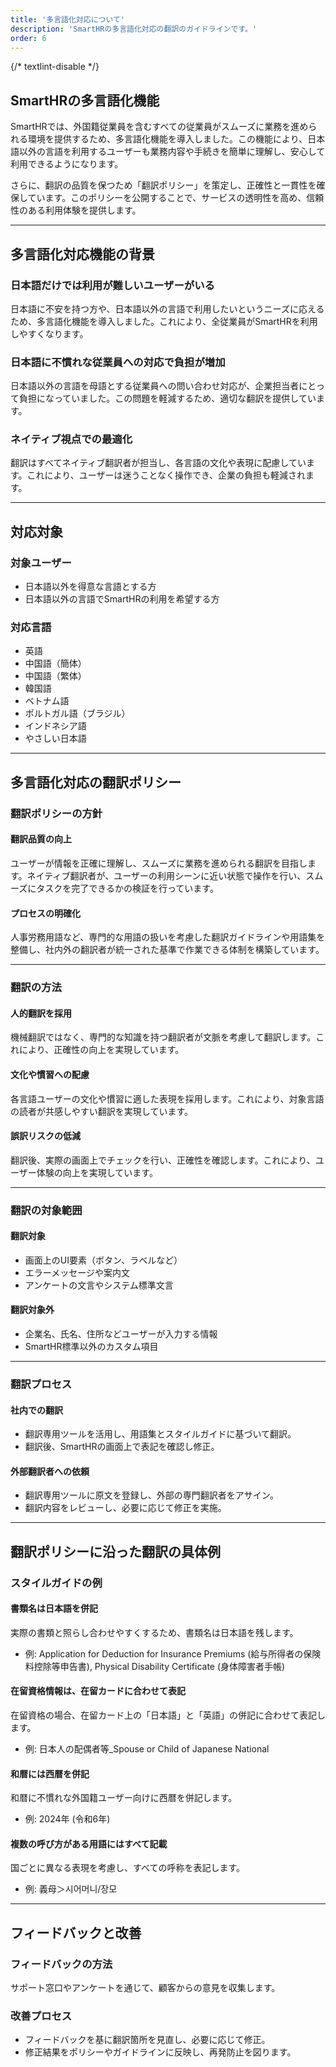 ```yaml
---
title: '多言語化対応について'
description: 'SmartHRの多言語化対応の翻訳のガイドラインです。'
order: 6
---
```

{/* textlint-disable */}

## SmartHRの多言語化機能

SmartHRでは、外国籍従業員を含むすべての従業員がスムーズに業務を進められる環境を提供するため、多言語化機能を導入しました。この機能により、日本語以外の言語を利用するユーザーも業務内容や手続きを簡単に理解し、安心して利用できるようになります。

さらに、翻訳の品質を保つため「翻訳ポリシー」を策定し、正確性と一貫性を確保しています。このポリシーを公開することで、サービスの透明性を高め、信頼性のある利用体験を提供します。

---

## 多言語化対応機能の背景

### 日本語だけでは利用が難しいユーザーがいる
日本語に不安を持つ方や、日本語以外の言語で利用したいというニーズに応えるため、多言語化機能を導入しました。これにより、全従業員がSmartHRを利用しやすくなります。

### 日本語に不慣れな従業員への対応で負担が増加
日本語以外の言語を母語とする従業員への問い合わせ対応が、企業担当者にとって負担になっていました。この問題を軽減するため、適切な翻訳を提供しています。

### ネイティブ視点での最適化
翻訳はすべてネイティブ翻訳者が担当し、各言語の文化や表現に配慮しています。これにより、ユーザーは迷うことなく操作でき、企業の負担も軽減されます。

---

## 対応対象

### 対象ユーザー
- 日本語以外を得意な言語とする方
- 日本語以外の言語でSmartHRの利用を希望する方

### 対応言語
- 英語
- 中国語（簡体）
- 中国語（繁体）
- 韓国語
- ベトナム語
- ポルトガル語（ブラジル）
- インドネシア語
- やさしい日本語

---

## 多言語化対応の翻訳ポリシー

### 翻訳ポリシーの方針

#### 翻訳品質の向上
ユーザーが情報を正確に理解し、スムーズに業務を進められる翻訳を目指します。ネイティブ翻訳者が、ユーザーの利用シーンに近い状態で操作を行い、スムーズにタスクを完了できるかの検証を行っています。

#### プロセスの明確化
人事労務用語など、専門的な用語の扱いを考慮した翻訳ガイドラインや用語集を整備し、社内外の翻訳者が統一された基準で作業できる体制を構築しています。

---

### 翻訳の方法

#### 人的翻訳を採用
機械翻訳ではなく、専門的な知識を持つ翻訳者が文脈を考慮して翻訳します。これにより、正確性の向上を実現しています。

#### 文化や慣習への配慮
各言語ユーザーの文化や慣習に適した表現を採用します。これにより、対象言語の読者が共感しやすい翻訳を実現しています。

#### 誤訳リスクの低減
翻訳後、実際の画面上でチェックを行い、正確性を確認します。これにより、ユーザー体験の向上を実現しています。

---

### 翻訳の対象範囲

#### 翻訳対象
- 画面上のUI要素（ボタン、ラベルなど）
- エラーメッセージや案内文
- アンケートの文言やシステム標準文言

#### 翻訳対象外
- 企業名、氏名、住所などユーザーが入力する情報
- SmartHR標準以外のカスタム項目

---

### 翻訳プロセス

#### 社内での翻訳
- 翻訳専用ツールを活用し、用語集とスタイルガイドに基づいて翻訳。
- 翻訳後、SmartHRの画面上で表記を確認し修正。

#### 外部翻訳者への依頼
- 翻訳専用ツールに原文を登録し、外部の専門翻訳者をアサイン。
- 翻訳内容をレビューし、必要に応じて修正を実施。

---

## 翻訳ポリシーに沿った翻訳の具体例

### スタイルガイドの例

#### 書類名は日本語を併記
実際の書類と照らし合わせやすくするため、書類名は日本語を残します。
- 例: Application for Deduction for Insurance Premiums (給与所得者の保険料控除等申告書), Physical Disability Certificate (身体障害者手帳)

#### 在留資格情報は、在留カードに合わせて表記
在留資格の場合、在留カード上の「日本語」と「英語」の併記に合わせて表記します。
- 例: 日本人の配偶者等_Spouse or Child of Japanese National

#### 和暦には西暦を併記
和暦に不慣れな外国籍ユーザー向けに西暦を併記します。
- 例: 2024年 (令和6年)

#### 複数の呼び方がある用語にはすべて記載
国ごとに異なる表現を考慮し、すべての呼称を表記します。
- 例: 義母＞시어머니/장모

---

## フィードバックと改善

### フィードバックの方法
サポート窓口やアンケートを通じて、顧客からの意見を収集します。

### 改善プロセス
- フィードバックを基に翻訳箇所を見直し、必要に応じて修正。
- 修正結果をポリシーやガイドラインに反映し、再発防止を図ります。
